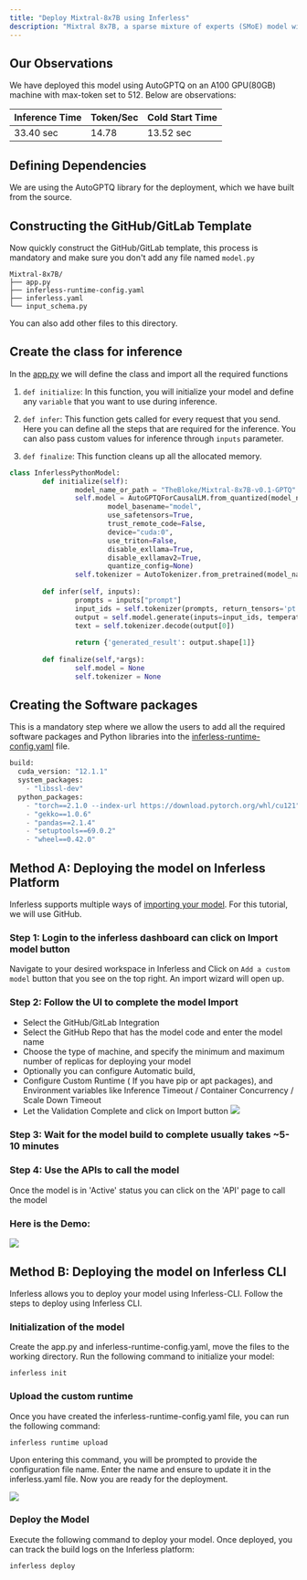 ```yaml
---
title: "Deploy Mixtral-8x7B using Inferless"
description: "Mixtral 8x7B, a sparse mixture of experts (SMoE) model with open weights, outperforms Llama 2 70B on benchmarks. It excels as the strongest open-weight model, displaying superior cost/performance."
---
```


## Our Observations

We have deployed this model using AutoGPTQ on an A100 GPU(80GB) machine with max-token set to 512\. Below are observations:

| Inference Time | Token/Sec | Cold Start Time |
| -------------- | --------- | --------------- |
| 33.40 sec      | 14.78     | 13.52 sec       |

## Defining Dependencies

We are using the AutoGPTQ library for the deployment, which we have built from the source.

## Constructing the GitHub/GitLab Template

Now quickly construct the GitHub/GitLab template, this process is mandatory and make sure you don't add any file named `model.py`

```
Mixtral-8x7B/
├── app.py
├── inferless-runtime-config.yaml
├── inferless.yaml
└── input_schema.py
```

You can also add other files to this directory.

## Create the class for inference

In the [app.py](https://github.com/inferless/inferless_tutorials/blob/main/text_generation/Mixtral-8x7B/app.py) we will define the class and import all the required functions

1.  `def initialize`: In this function, you will initialize your model and define any `variable` that you want to use during inference.

2.  `def infer`: This function gets called for every request that you send. Here you can define all the steps that are required for the inference. You can also pass custom values for inference through `inputs` parameter.

3.  `def finalize`: This function cleans up all the allocated memory.

```python
class InferlessPythonModel:
        def initialize(self):
                model_name_or_path = "TheBloke/Mixtral-8x7B-v0.1-GPTQ"
                self.model = AutoGPTQForCausalLM.from_quantized(model_name_or_path,
                        model_basename="model",
                        use_safetensors=True,
                        trust_remote_code=False,
                        device="cuda:0",
                        use_triton=False,
                        disable_exllama=True,
                        disable_exllamav2=True,
                        quantize_config=None)
                self.tokenizer = AutoTokenizer.from_pretrained(model_name_or_path, use_fast=True, trust_remote_code=False)
                
        def infer(self, inputs):
                prompts = inputs["prompt"]
                input_ids = self.tokenizer(prompts, return_tensors='pt').input_ids.cuda()
                output = self.model.generate(inputs=input_ids, temperature=0.7, do_sample=True, top_p=0.95, top_k=40, max_new_tokens=512)
                text = self.tokenizer.decode(output[0])
        
                return {'generated_result': output.shape[1]}
                
        def finalize(self,*args):
                self.model = None
                self.tokenizer = None
```

## Creating the Software packages

This is a mandatory step where we allow the users to add all the required software packages and Python libraries into the [inferless-runtime-config.yaml](https://github.com/inferless/inferless_tutorials/blob/main/text_generation/Mixtral-8x7B/inferless-runtime-config.yaml) file.

```python
build:
  cuda_version: "12.1.1"
  system_packages:
    - "libssl-dev"
  python_packages:
    - "torch==2.1.0 --index-url https://download.pytorch.org/whl/cu121"
    - "gekko==1.0.6"
    - "pandas==2.1.4"
    - "setuptools==69.0.2"
    - "wheel==0.42.0"
```

##  Method A: Deploying the model on Inferless Platform

Inferless supports multiple ways of [importing your model](https://docs.inferless.com/model-import/file-structure-requirements). For this tutorial, we will use GitHub. 

### Step 1: Login to the inferless dashboard can click on Import model button
Navigate to your desired workspace in Inferless and Click on `Add a custom model` button that you see on the top right. An import wizard will open up.

### Step 2: Follow the UI to complete the model  Import
* Select the GitHub/GitLab Integration
* Select the GitHub Repo that has the model code and enter the model name
* Choose the type of machine, and specify the minimum and maximum number of replicas for deploying your model
* Optionally you can configure Automatic build,
* Configure Custom Runtime ( If you have pip or apt packages), and Environment variables like Inference Timeout / Container Concurrency / Scale Down Timeout 
* Let the Validation Complete and click on Import button
![](/images/import.jpg)

### Step 3: Wait for the model build to complete usually takes ~5-10 minutes

### Step 4: Use the APIs to call the model
Once the model is in 'Active' status you can click on the 'API' page to call the model

### Here is the Demo:

![](/gif/gif5.gif)

 

## Method B: Deploying the model on Inferless CLI

Inferless allows you to deploy your model using Inferless-CLI. Follow the steps to deploy using Inferless CLI.

### Initialization of the model

Create the app.py and inferless-runtime-config.yaml, move the files to the working directory. Run the following command to initialize your model:

```
inferless init
```

### Upload the custom runtime

Once you have created the inferless-runtime-config.yaml file, you can run the following command:

```
inferless runtime upload
```

Upon entering this command, you will be prompted to provide the configuration file name. Enter the name and ensure to update it in the inferless.yaml file. Now you are ready for the deployment.

![](/images/llama70b-6.png)

### Deploy the Model

Execute the following command to deploy your model. Once deployed, you can track the build logs on the Inferless platform:

```
inferless deploy
```